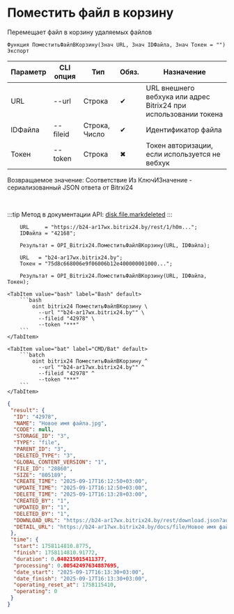 ﻿---
sidebar_position: 6
description: Поместить файл в корзину и другие функции для работы с Bitrix24 в Открытом пакете интеграций - бесплатной open-source библиотеке интеграций для 1С:Предприятие 8, OneScript и CLI
keywords: [1C, 1С, 1С:Предприятие, 1С:Предприятие 8.3, API, Интеграция, Сервисы, Обмен, OneScript, CLI, Bitrix24]
---


# Поместить файл в корзину
 Перемещает файл в корзину удаляемых файлов



`Функция ПоместитьФайлВКорзину(Знач URL, Знач IDФайла, Знач Токен = "") Экспорт`

  | Параметр | CLI опция | Тип | Обяз. | Назначение |
  |-|-|-|-|-|
  | URL | --url | Строка | &#x2714; | URL внешнего вебхука или адрес Bitrix24 при использовании токена |
  | IDФайла | --fileid | Строка, Число | &#x2714; | Идентификатор файла |
  | Токен | --token | Строка | &#x2716; | Токен авторизации, если используется не вебхук |

  
  Возвращаемое значение:   Соответствие Из КлючИЗначение - сериализованный JSON ответа от Bitrxi24

<br/>

:::tip
Метод в документации API: [disk.file.markdeleted](https://dev.1c-bitrix.ru/rest_help/disk/file/disk_file_markdeleted.php)
:::
<br/>



```bsl title="Пример использования для 1С:Предприятие/OneScript"
    URL     = "https://b24-ar17wx.bitrix24.by/rest/1/h0m...";
    IDФайла = "42168";

    Результат = OPI_Bitrix24.ПоместитьФайлВКорзину(URL, IDФайла);

    URL   = "b24-ar17wx.bitrix24.by";
    Токен = "75d8c668006e9f06006b12e400000001000...";

    Результат = OPI_Bitrix24.ПоместитьФайлВКорзину(URL, IDФайла, Токен);
```
    

 <Tabs>
  
    <TabItem value="bash" label="Bash" default>
        ```bash
            oint bitrix24 ПоместитьФайлВКорзину \
              --url ""b24-ar17wx.bitrix24.by"" \
              --fileid "42978" \
              --token "***"
        ```
    </TabItem>
  
    <TabItem value="bat" label="CMD/Bat" default>
        ```batch
            oint bitrix24 ПоместитьФайлВКорзину ^
              --url ""b24-ar17wx.bitrix24.by"" ^
              --fileid "42978" ^
              --token "***"
        ```
    </TabItem>
</Tabs>


```json title="Результат"
{
 "result": {
  "ID": "42978",
  "NAME": "Новое имя файла.jpg",
  "CODE": null,
  "STORAGE_ID": "3",
  "TYPE": "file",
  "PARENT_ID": "3",
  "DELETED_TYPE": "3",
  "GLOBAL_CONTENT_VERSION": "1",
  "FILE_ID": "28860",
  "SIZE": "805189",
  "CREATE_TIME": "2025-09-17T16:12:50+03:00",
  "UPDATE_TIME": "2025-09-17T16:12:50+03:00",
  "DELETE_TIME": "2025-09-17T16:13:28+03:00",
  "CREATED_BY": "1",
  "UPDATED_BY": "1",
  "DELETED_BY": "1",
  "DOWNLOAD_URL": "https://b24-ar17wx.bitrix24.by/rest/download.json?auth=9ac0ca68006e9f06006b12e4000000010000075982c4fa0761a3dc6eec9e6c1c19dc0a&token=disk%7CaWQ9NDI5NzgmXz1Rc0U3WDBXYVl6cE1IN0tORDM5cWhSSUQxMXZIMWwzWA%3D%3D%7CImRvd25sb2FkfGRpc2t8YVdROU5ESTVOemdtWHoxUmMwVTNXREJYWVZsNmNFMUlOMHRPUkRNNWNXaFNTVVF4TVhaSU1Xd3pXQT09fDlhYzBjYTY4MDA2ZTlmMDYwMDZiMTJlNDAwMDAwMDAxMDAwMDA3NTk4MmM0ZmEwNzYxYTNkYzZlZWM5ZTZjMWMxOWRjMGEi.MNd4UrcmSyN1eIqCRVZpk49UgB9o7K7bU3YwTq8klFg%3D",
  "DETAIL_URL": "https://b24-ar17wx.bitrix24.by/docs/file/Новое имя файла.jpgi17581148089429i"
 },
 "time": {
  "start": 1758114810.8775,
  "finish": 1758114810.91772,
  "duration": 0.040215015411377,
  "processing": 0.00542497634887695,
  "date_start": "2025-09-17T16:13:30+03:00",
  "date_finish": "2025-09-17T16:13:30+03:00",
  "operating_reset_at": 1758115410,
  "operating": 0
 }
}
```
